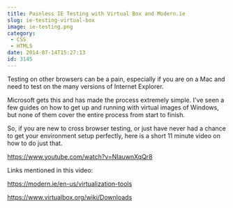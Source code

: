 ```yaml
---
title: Painless IE Testing with Virtual Box and Modern.ie
slug: ie-testing-virtual-box
image: ie-testing.png
category:
 - CSS
 - HTML5
date: 2014-07-14T15:27:13
id: 3145
---
```


Testing on other browsers can be a pain, especially if you are on a Mac and need to test on the many versions of Internet Explorer.

Microsoft gets this and has made the process extremely simple. I've seen a few guides on how to get up and running with virtual images of Windows, but none of them cover the entire process from start to finish.

So, if you are new to cross browser testing, or just have never had a chance to get your environment setup perfectly, here is a short 11 minute video on how to do just that.

https://www.youtube.com/watch?v=NIauwnXqQr8

Links mentioned in this video:

<a href="https://modern.ie/en-us/virtualization-tools">https://modern.ie/en-us/virtualization-tools</a>

<a href="https://www.virtualbox.org/wiki/Downloads">https://www.virtualbox.org/wiki/Downloads</a>